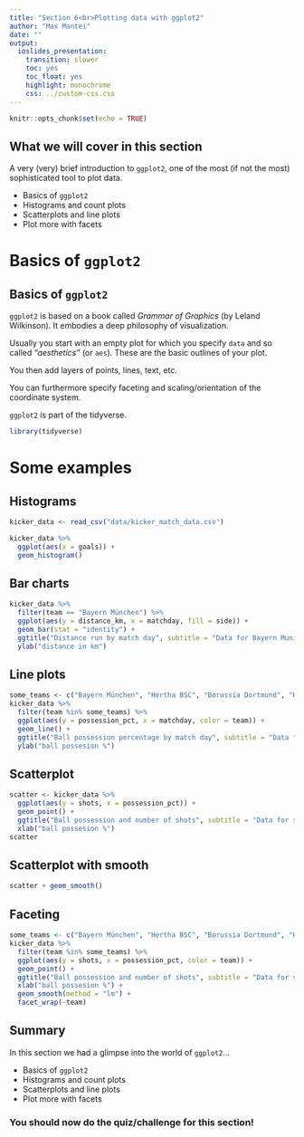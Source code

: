 ```yaml
---
title: "Section 6<br>Plotting data with ggplot2"
author: "Max Mantei"
date: ""
output:
  ioslides_presentation: 
    transition: slower
    toc: yes
    toc_float: yes
    highlight: monochrome
    css: ../custom-css.css
---
```


```r
knitr::opts_chunk$set(echo = TRUE)
```

## What we will cover in this section {.build}

A very (very) brief introduction to ``ggplot2``, one of the most (if not the most) sophisticated tool to plot data.

- Basics of ``ggplot2``
- Histograms and count plots
- Scatterplots and line plots
- Plot more with facets

# Basics of ``ggplot2``

## Basics of ``ggplot2`` {.build}

``ggplot2`` is based on a book called *Grammar of Graphics* (by Leland Wilkinson). It embodies a deep philosophy of visualization.

Usually you start with an empty plot for which you specify ``data`` and so called *"aesthetics"* (or ``aes``). These are the basic outlines of your plot.

You then add layers of points, lines, text, etc. 

You can furthermore specify faceting and scaling/orientation of the coordinate system.

``ggplot2`` is part of the tidyverse.

```r
library(tidyverse)
```

# Some examples 

## Histograms {.build .smaller}

```r
kicker_data <- read_csv("data/kicker_match_data.csv")
```

```r
kicker_data %>% 
  ggplot(aes(x = goals)) +
  geom_histogram()
```

## Bar charts {.build .smaller}

```r
kicker_data %>% 
  filter(team == "Bayern München") %>%
  ggplot(aes(y = distance_km, x = matchday, fill = side)) +
  geom_bar(stat = "identity") +
  ggtitle("Distance run by match day", subtitle = "Data for Bayern Munich, season 19/20") +
  ylab("distance in km")
```

## Line plots {.build .smaller}

```r
some_teams <- c("Bayern München", "Hertha BSC", "Borussia Dortmund", "Hamburger SV")
kicker_data %>% 
  filter(team %in% some_teams) %>%
  ggplot(aes(y = possession_pct, x = matchday, color = team)) +
  geom_line() +
  ggtitle("Ball possession percentage by match day", subtitle = "Data for season 19/20") +
  ylab("ball possesion %")
```

## Scatterplot {.build .smaller}

```r
scatter <- kicker_data %>%
  ggplot(aes(y = shots, x = possession_pct)) +
  geom_point() +
  ggtitle("Ball possession and number of shots", subtitle = "Data for season 19/20") +
  xlab("ball possesion %")
scatter
```

## Scatterplot with smooth {.build .smaller}

```r
scatter + geom_smooth()
```

## Faceting {.build .smaller}

```r
some_teams <- c("Bayern München", "Hertha BSC", "Borussia Dortmund", "Hamburger SV")
kicker_data %>% 
  filter(team %in% some_teams) %>%
  ggplot(aes(y = shots, x = possession_pct, color = team)) +
  geom_point() +
  ggtitle("Ball possession and number of shots", subtitle = "Data for season 19/20") +
  xlab("ball possesion %") +
  geom_smooth(method = "lm") +
  facet_wrap(~team)
```

## Summary

In this section we had a glimpse into the world of ``ggplot2``...

- Basics of ``ggplot2``
- Histograms and count plots
- Scatterplots and line plots
- Plot more with facets

### You should now do the quiz/challenge for this section!


